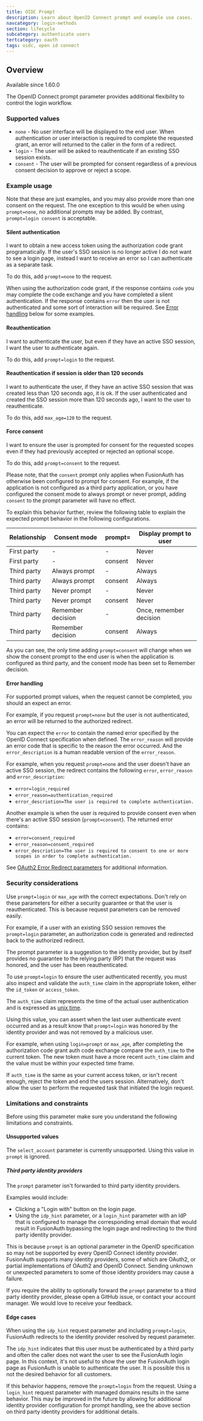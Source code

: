 ```yaml
---
title: OIDC Prompt
description: Learn about OpenID Connect prompt and example use cases.
navcategory: login-methods
section: lifecycle
subcategory: authenticate users
tertcategory: oauth
tags: oidc, open id connect
---
```


## Overview

<Aside type="version">
  Available since 1.60.0
</Aside>

The OpenID Connect prompt parameter provides additional flexibility to control the login workflow.

### Supported values

- `none` - No user interface will be displayed to the end user. When authentication or user interaction is required to complete the requested grant, an error will returned to the caller in the form of a redirect.
- `login` - The user will be asked to reauthenticate if an existing SSO session exists.
- `consent` - The user will be prompted for consent regardless of a previous consent decision to approve or reject a scope.

### Example usage

Note that these are just examples, and you may also provide more than one consent on the request. The one exception to this would be when using `prompt=none`, no additional prompts may be added. By contrast, `prompt=login consent` is acceptable.

#### Silent authentication

I want to obtain a new access token using the authorization code grant programatically. If the user's SSO session is no longer active I do not want to see a login page, instead I want to receive an error so I can authenticate as a separate task.

To do this, add `prompt=none` to the request.

When using the authorization code grant, if the response contains `code` you may complete the code exchange and you have completed a silent authentication. If the response contains `error` then the user is not authenticated and some sort of interaction will be required. See [Error handling](#error-handling) below for some examples.

#### Reauthentication
I want to authenticate the user, but even if they have an active SSO session, I want the user to authenticate again.

To do this, add `prompt=login` to the request.

#### Reauthentication if session is older than 120 seconds
I want to authenticate the user, if they have an active SSO session that was created less than 120 seconds ago, it is ok. If the user authenticated and created the SSO session more than 120 seconds ago, I want to the user to reauthenticate.

To do this, add `max_age=120` to the request.

#### Force consent
I want to ensure the user is prompted for consent for the requested scopes even if they had previously accepted or rejected an optional scope.

To do this, add `prompt=consent` to the request.

Please note, that the `consent` prompt only applies when FusionAuth has otherwise been configured to prompt for consent. For example, if the application is not configured as a third party application, or you have configured the consent mode to always prompt or never prompt, adding `consent` to the prompt parameter will have no effect.

To explain this behavior further, review the following table to explain the expected prompt behavior in the following configurations.

| Relationship | Consent mode      | prompt= | Display prompt to user  |
|--------------|-------------------|---------|-------------------------|
| First party  | -                 | -       | Never                   |
| First party  | -                 | consent | Never                   |
| Third party  | Always prompt     | -       | Always                  |
| Third party  | Always prompt     | consent | Always                  |
| Third party  | Never prompt      | -       | Never                   |
| Third party  | Never prompt      | consent | Never                   |
| Third party  | Remember decision | -       | Once, remember decision |
| Third party  | Remember decision | consent | Always                  |

As you can see, the only time adding `prompt=consent` will change when we show the consent prompt to the end user is when the application is configured as third party, and the consent mode has been set to Remember decision.



#### Error handling

For supported prompt values, when the request cannot be completed, you should an expect an error.

For example, if you request `prompt=none` but the user is not authenticated, an error will be returned to the authorized redirect.

You can expect the `error` to contain the named error specified by the OpenID Connect specification when defined. The `error_reason` will provide an error code that is specific to the reason the error occurred. And the `error_description` is a human readable version of the `error_reason`.

For example, when you request `prompt=none` and the user doesn't have an active SSO session, the redirect contains the following `error`, `error_reason` and `error_description`:

- `error=login_required`
- `error_reason=authentication_required`
- `error_descriotion=The user is required to complete authentication.`

Another example is when the user is required to provide consent even when there's an active SSO session (`prompt=consent`). The returned error contains:

- `error=consent_required`
- `error_reason=consent_required`
- `error_descriotion=The user is required to consent to one or more scopes in order to complete authentication.`

See [OAuth2 Error Redirect parameters](/docs/lifecycle/authenticate-users/oauth/endpoints#redirect-parameters-2) for additional information.

### Security considerations
Use `prompt=login` or `max_age` with the correct expectations. Don't rely on these parameters for either a security guarantee or that the user is reauthenticated. This is because request parameters can be removed easily.

For example, if a user with an existing SSO session removes the `prompt=login` parameter, an authorization code is generated and redirected back to the authorized redirect.

The prompt parameter is a suggestion to the identity provider, but by itself provides no guarantee to the relying party (RP) that the request was honored, and the user has been reauthenticated.

To use `prompt=login` to ensure the user authenticated recently, you must also inspect and validate the `auth_time` claim in the appropriate token, either the `id_token` or `access_token`.

The `auth_time` claim represents the time of the actual user authentication and is expressed as [unix time](/docs/reference/data-types#unix-time).

Using this value, you can assert when the last user authenticate event occurred and as a result know that `prompt=login` was honored by the identity provider and was not removed by a malicious user.

For example, when using `login=prompt` or `max_age`, after completing the authorization code grant auth code exchange compare the `auth_time` to the current token. The new token must have a more recent `auth_time` claim and the value must be within your expected time frame.

If `auth_time` is the same as your current access token, or isn't recent enough, reject the token and end the users session. Alternatively, don't allow the user to perform the requested task that initiated the login request.

### Limitations and constraints

Before using this parameter make sure you understand the following limitations and constraints.

#### Unsupported values

The `select_account` parameter is currently unsupported. Using this value in `prompt` is ignored.

##### Third party identity providers

The `prompt` parameter isn't forwarded to third party identity providers.

Examples would include:
- Clicking a "Login with" button on the login page.
- Using the `idp_hint` parameter, or a `login_hint` parameter with an IdP that is configured to manage the corresponding email domain that would result in FusionAuth bypassing the login page and redirecting to the third party identity provider.

This is because `prompt` is an optional parameter in the OpenID specification so may not be supported by every OpenID Connect identity provider. FusionAuth supports many identity providers, some of which are OAuth2, or partial implementations of OAuth2 and OpenID Connect. Sending unknown or unexpected parameters to some of those identity providers may cause a failure.

If you require the ability to optionally forward the `prompt` parameter to a third party identity provider, please open a GitHub issue, or contact your account manager. We would love to receive your feedback.

#### Edge cases

When using the `idp_hint` request parameter and including `prompt=login`, FusionAuth redirects to the identity provider resolved by request parameter.

The `idp_hint` indicates that this user must be authenticated by a third party and often the caller does not want the user to see the FusionAuth login page. In this context, it's not useful to show the user the FusionAuth login page as FusionAuth is unable to authenticate the user. It is possible this is not the desired behavior for all customers.

If this behavior happens, remove the `prompt=login` from the request. Using a `login_hint` request parameter with managed domains results in the same behavior.  This may be improved in the future by allowing for additional identity provider configuration for prompt handling, see the above section on third party identity providers for additional details.
